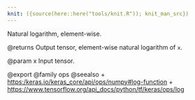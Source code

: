 ```yaml
---
knit: ({source(here::here("tools/knit.R")); knit_man_src})
---
```

Natural logarithm, element-wise.

@returns
    Output tensor, element-wise natural logarithm of `x`.

@param x Input tensor.

@export
@family ops
@seealso
+ <https:/keras.io/keras_core/api/ops/numpy#log-function>
+ <https://www.tensorflow.org/api_docs/python/tf/keras/ops/log>
